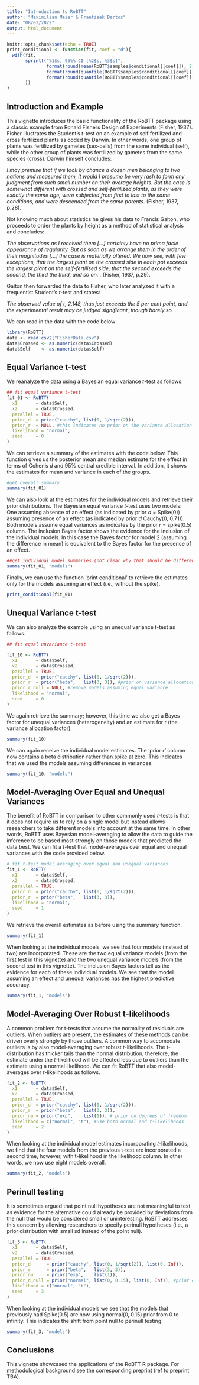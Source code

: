 ```yaml
---
title: "Introduction to RoBTT"
author: "Maximilian Maier & Frantisek Bartos"
date: "08/03/2022"
output: html_document
---
```


```r
knitr::opts_chunk$set(echo = TRUE)
print_conditional <- function(fit, coef = "d"){
  with(fit, 
       sprintf("%1$s, 95%% CI [%2$s, %3$s]",
               format(round(mean(RoBTT$samples$conditional[[coef]]), 2), nsmall = 3),
               format(round(quantile(RoBTT$samples$conditional[[coef]], 0.025), 2), nsmall = 2),
               format(round(quantile(RoBTT$samples$conditional[[coef]], 0.975), 2), nsmall = 2)
       ))
} 
```

## Introduction and Example

This vignette introduces the basic functionality of the RoBTT package using a classic example from Ronald Fishers Design of Experiments (Fisher, 1937). Fisher illustrates the Student's $t$-test on an example of self fertilized and cross fertilized plants as coded by Darwin. In other words, one group of plants was fertilized by gametes (sex-cells) from the same individual (self), while the other group of plants was fertilized by gametes from the same species (cross). Darwin himself concludes: 

*I may premise that if we took by chance a dozen men belonging to two nations and measured them, it would I presume be very rash to form any judgment from such small number on their average heights. But the case is somewhat different with crossed and self-fertilized plants, as they were exactly the same age, were subjected from first to last to the same conditions, and were descended from the same parents.* (Fisher, 1937, p.28). 

Not knowing much about statistics he gives his data to Francis Galton, who proceeds to order the plants by height as a method of statistical analysis and concludes:

*The observations as I received them [...] certainly have no prima facie appearance of regularity. But as soon as we arrange them in the order of their magnitudes [...] the case is materially altered. We now see, with few exceptions, that the largest plant on the crossed side in each pot exceeds the largest plant on the self-fertilised side, that the second exceeds the second, the third the third, and so on. \parencite[p. 29]{fisher1937design}.* (Fisher, 1937, p.29). 

Galton then forwarded the data to Fisher, who later analyzed it with a frequentist Student's $t$-test and states:

*The observed value of $t$, 2.148, thus just exceeds the 5 per cent point, and the experimental result may be judged significant, though barely so. \parencite[p. 38]{fisher1937design}.\footnote{Note that although different plants were self and cross fertilized Fisher used a within-subjects $t$-test. When analyzing the data with a between-subject $t$-test we find $t$(22.164) = 2.437, $p$ = 0.023.}*

We can read in the data with the code below

```r
library(RoBTT)
data <- read.csv2("FisherData.csv")
data$Crossed <- as.numeric(data$Crossed)
data$Self    <- as.numeric(data$Self)
```


## Equal Variance t-test

We reanalyze the data using a Bayesian equal variance $t$-test as follows. 



```r
## fit equal variance t-test
fit_01 <- RoBTT(
  x1       = data$Self,
  x2       = data$Crossed,
  parallel = TRUE,
  prior_d  = prior("cauchy", list(0, 1/sqrt(2))),
  prior_r  = NULL, #this indicates no prior on the variance allocation factor -> equal variance test
  likelihood = "normal",
  seed     = 0
)
```

We can retrieve a summary of the estimates with the code below. This function gives us the posterior mean and median estimate for the effect in terms of Cohen's $d$ and 95\% central credible interval. In addition, it shows the estimates for mean and variance in each of the groups. 

```r
#get overall summary
summary(fit_01)

```
We can also look at the estimates for the individual models and retrieve their prior distributions. The Bayesian equal variance $t$-test uses two models: One assuming absence of an effect (as indicated by prior $d$ = Spike(0)) assuming presence of an effect (as indicated by prior $d$ Cauchy(0, 0.71)). Both models assume equal variances as indicates by the prior $r$ = spike(0.5) column. The inclusion Bayes factor shows the evidence for the inclusion of the individual models. In this case the Bayes factor for model 2 (assuming the difference in mean) is equivalent to the Bayes factor for the presence of an effect. 
```r
##get individual model summaries (not clear why that should be different here)
summary(fit_01, "models")
```
Finally, we can use the function 'print conditional' to retrieve the estimates only for the models assuming an effect (i.e., without the spike). \red{This function seem a bit pointless to me?}
```r
print_conditional(fit_01)
```
## Unequal Variance t-test

We can also analyze the example using an unequal variance $t$-test as follows. 

```r
## fit equal unvariance t-test

fit_10 <- RoBTT(
  x1       = data$Self,
  x2       = data$Crossed,
  parallel = TRUE,
  prior_d  = prior("cauchy", list(0, 1/sqrt(2))),
  prior_r  = prior("beta",   list(3, 3)), #prior on variance allocation
  prior_r_null = NULL, #remove models assuming equal variance
  likelihood = "normal",
  seed     = 0
)
```
We again retrieve the summary; however, this time we also get a Bayes factor for unequal variances (heterogeneity) and an estimate for r (the variance allocation factor).

```r
summary(fit_10)
```

We can again receive the individual model estimates. The 'prior r' column now contains a beta distribution rather than spike at zero. This indicates that we used the models assuming differences in variances. 
```r
summary(fit_10, "models")
```


## Model-Averaging Over Equal and Unequal Variances 

The benefit of RoBTT in comparison to other commonly used $t$-tests is that it does not require us to rely on a single model but instead allows researchers to take different models into account at the same time. In other words, RoBTT uses Bayesian model-averaging to allow the data to guide the inference to be based most strongly on those models that predicted the data best. We can fit a $t$-test that model-averages over equal and unequal variances with the code provided below. 

```r
# fit t-test model averaging over equal and unequal variances
fit_1 <- RoBTT(
  x1       = data$Self,
  x2       = data$Crossed,
  parallel = TRUE,
  prior_d  = prior("cauchy", list(0, 1/sqrt(2))),
  prior_r  = prior("beta",   list(3, 3)),
  likelihood = "normal",
  seed     = 1
)
```
We retrieve the overall estimates as before using the summary function.

```r
summary(fit_1)
```

When looking at the individual models, we see that four models (instead of two) are incorporated. These are the two equal variance models (from the first test in this vignette) and the two unequal variance models (from the second test in this vignette). The inclusion Bayes factors tell us the evidence for each of these individual models. We see that the model assuming an effect and unequal variances has the highest predictive accuracy. 
```r
summary(fit_1, "models")
```
## Model-Averaging Over Robust t-likelihoods

A common problem for t-tests that assume the normality of residuals are outliers. When outliers are present, the estimates of these methods can be driven overly strongly by those outliers. A common way to accomodate outliers is by also model-averaging over robust $t$-likelihoods. The t-distribution has thicker tails than the normal distribution; therefore, the estimate under the $t$-likelihood will be affected less due to outliers than the estimate using a normal likelihood. We can fit RoBTT that also model-averages over $t$-likelihoods as follows. 

```r
fit_2 <- RoBTT(
  x1       = data$Self,
  x2       = data$Crossed,
  parallel = TRUE,
  prior_d  = prior("cauchy", list(0, 1/sqrt(2))),
  prior_r  = prior("beta",   list(3, 3)),
  prior_nu = prior("exp",    list(1)), # prior on degrees of freedom
  likelihood = c("normal", "t"), #use both normal and t-likelihoods
  seed     = 2
)
```

When looking at the individual model estimates incorporating $t$-likelihoods, we find that the four models from the previous t-test are incorporated a second time, however, with t-likelihood in the likelihood column. In other words, we now use eight models overall. 
```r
summary(fit_2, "models")
```

## Perinull testing

It is sometimes argued that point null hypotheses are not meaningful to test as evidence for the alternative could already be provided by deviations from the null that would be considered small or uninteresting. RoBTT addresses this concern by allowing researchers to specify perinull hypotheses (i.e., a prior distribution with small sd instead of the point null).


```r
fit_3 <- RoBTT(
  x1       = data$Self,
  x2       = data$Crossed,
  parallel = TRUE,
  prior_d      = prior("cauchy", list(0, 1/sqrt(2)), list(0, Inf)),
  prior_r      = prior("beta",   list(3, 3)),
  prior_nu     = prior("exp",    list(1)),
  prior_d_null = prior("normal", list(0, 0.15), list(0, Inf)), #prior distribution and truncation
  likelihood = c("normal", "t"),
  seed     = 3
)

```

When looking at the individual models we see that the models that previously had Spike(0.5) are now using normal(0, 0.15) prior from 0 to infinity. This indicates the shift from point null to perinull testing. 

```r
summary(fit_3, "models")
```

## Conclusions

This vignette showcased the applications of the RoBTT R package. For methodological background see the corresponding preprint (ref to preprint TBA). 



